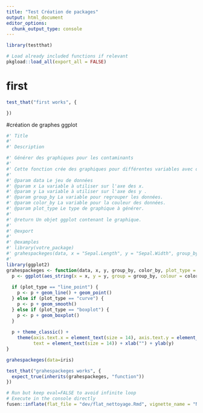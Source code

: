 ```yaml
---
title: "Test Création de packages"
output: html_document
editor_options: 
  chunk_output_type: console
---
```


```r
library(testthat)
```

<!--
 You need to run the 'description' chunk in the '0-dev_history.Rmd' file before continuing your code there.
-->

```r
# Load already included functions if relevant
pkgload::load_all(export_all = FALSE)
```

# first


```r
test_that("first works", {

})
```



#création de graphes ggplot
```r
#' Title
#' 
#' Description

#' Générer des graphiques pour les contaminants
#'
#' Cette fonction crée des graphiques pour différentes variables avec des options de regroupement, de couleur et de type de graphique.
#'
#' @param data Le jeu de données 
#' @param x La variable à utiliser sur l'axe des x.
#' @param y La variable à utiliser sur l'axe des y .
#' @param group_by La variable pour regrouper les données.
#' @param color_by La variable pour la couleur des données.
#' @param plot_type Le type de graphique à générer.
#'
#' @return Un objet ggplot contenant le graphique.
#' 
#' @export
#'
#' @examples
#' library(votre_package)
#' grahespackeges(data, x = "Sepal.Length", y = "Sepal.Width", group_by = "Species", color_by = "Species", plot_type = "line_point")
#' 
library(ggplot2)
grahespackeges <- function(data, x, y, group_by, color_by, plot_type = "line_point") {
  p <- ggplot(aes_string(x = x, y = y, group = group_by, colour = color_by), data = data)
  
  if (plot_type == "line_point") {
    p <- p + geom_line() + geom_point()
  } else if (plot_type == "curve") {
    p <- p + geom_smooth()
  } else if (plot_type == "boxplot") {
    p <- p + geom_boxplot()
  }
  
  p + theme_classic() +
    theme(axis.text.x = element_text(size = 14), axis.text.y = element_text(size = 14, angle = 90),
          text = element_text(size = 14)) + xlab("") + ylab(y)
}

```
  
```r
grahespackeges(data=iris)
```
  
```r
test_that("grahespackeges works", {
  expect_true(inherits(grahespackeges, "function")) 
})
```
  
```r
# Run but keep eval=FALSE to avoid infinite loop
# Execute in the console directly
fusen::inflate(flat_file = "dev/flat_nettoyage.Rmd", vignette_name = "Nettoyage données")
    
```
